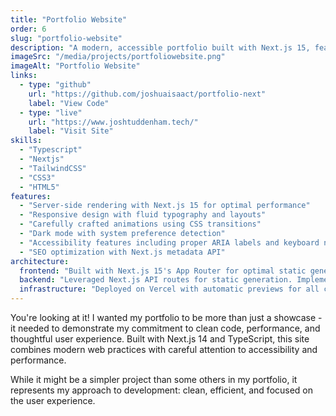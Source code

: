 ```yaml
---
title: "Portfolio Website"
order: 6
slug: "portfolio-website"
description: "A modern, accessible portfolio built with Next.js 15, featuring responsive design and smooth animations."
imageSrc: "/media/projects/portfoliowebsite.png"
imageAlt: "Portfolio Website"
links:
  - type: "github"
    url: "https://github.com/joshuaisaact/portfolio-next"
    label: "View Code"
  - type: "live"
    url: "https://www.joshtuddenham.tech/"
    label: "Visit Site"
skills:
  - "Typescript"
  - "Nextjs"
  - "TailwindCSS"
  - "CSS3"
  - "HTML5"
features:
  - "Server-side rendering with Next.js 15 for optimal performance"
  - "Responsive design with fluid typography and layouts"
  - "Carefully crafted animations using CSS transitions"
  - "Dark mode with system preference detection"
  - "Accessibility features including proper ARIA labels and keyboard navigation"
  - "SEO optimization with Next.js metadata API"
architecture:
  frontend: "Built with Next.js 15's App Router for optimal static generation. Implemented WCAG-compliant accessible design patterns. Created reusable components with TypeScript for type safety."
  backend: "Leveraged Next.js API routes for static generation. Implemented efficient asset optimization and delivery."
  infrastructure: "Deployed on Vercel with automatic previews for all changes. Set up proper meta tags and SEO optimization for all pages."
---
```


You're looking at it! I wanted my portfolio to be more than just a showcase - it needed to demonstrate my commitment to clean code, performance, and thoughtful user experience. Built with Next.js 14 and TypeScript, this site combines modern web practices with careful attention to accessibility and performance.

While it might be a simpler project than some others in my portfolio, it represents my approach to development: clean, efficient, and focused on the user experience.
